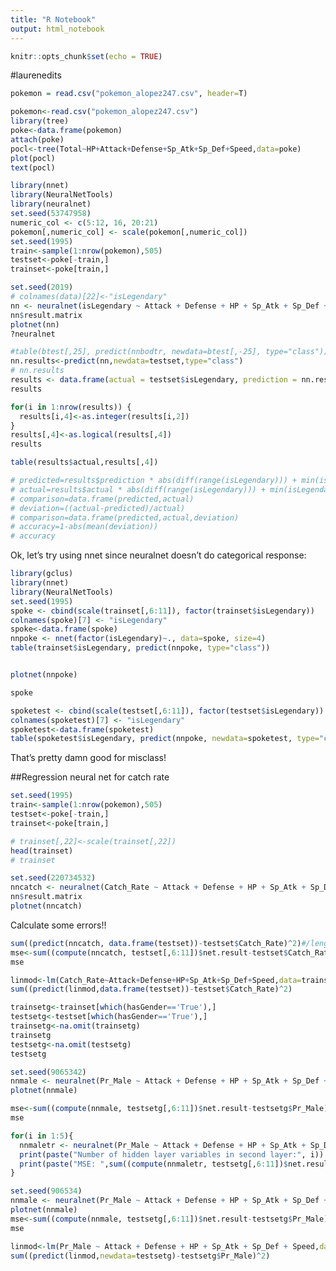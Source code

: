 ```yaml
---
title: "R Notebook"
output: html_notebook
---
```


```r
knitr::opts_chunk$set(echo = TRUE)
```

#laurenedits

```r
pokemon = read.csv("pokemon_alopez247.csv", header=T)
```

```r
pokemon<-read.csv("pokemon_alopez247.csv")
library(tree)
poke<-data.frame(pokemon)
attach(poke)
pocl<-tree(Total~HP+Attack+Defense+Sp_Atk+Sp_Def+Speed,data=poke)
plot(pocl)
text(pocl)
```

```r
library(nnet)
library(NeuralNetTools)
library(neuralnet)
set.seed(53747958)
numeric_col <- c(5:12, 16, 20:21)
pokemon[,numeric_col] <- scale(pokemon[,numeric_col])
set.seed(1995)
train<-sample(1:nrow(pokemon),505)
testset<-poke[-train,]
trainset<-poke[train,]
```

```r
set.seed(2019)
# colnames(data)[22]<-"isLegendary"
nn <- neuralnet(isLegendary ~ Attack + Defense + HP + Sp_Atk + Sp_Def + Speed,data=trainset, hidden=c(6,3), linear.output=TRUE, threshold=0.01)
nn$result.matrix
plotnet(nn)
?neuralnet
```

```r
#table(btest[,25], predict(nnbodtr, newdata=btest[,-25], type="class"))
nn.results<-predict(nn,newdata=testset,type="class")
# nn.results
results <- data.frame(actual = testset$isLegendary, prediction = nn.results)
results
```

```r
for(i in 1:nrow(results)) {
  results[i,4]<-as.integer(results[i,2])
}
results[,4]<-as.logical(results[,4])
results
```

```r
table(results$actual,results[,4])
```

```r
# predicted=results$prediction * abs(diff(range(isLegendary))) + min(isLegendary)
# actual=results$actual * abs(diff(range(isLegendary))) + min(isLegendary)
# comparison=data.frame(predicted,actual)
# deviation=((actual-predicted)/actual)
# comparison=data.frame(predicted,actual,deviation)
# accuracy=1-abs(mean(deviation))
# accuracy
```

Ok, let's try using nnet since neuralnet doesn't do categorical response:

```r
library(gclus)
library(nnet)
library(NeuralNetTools)
set.seed(1995)
spoke <- cbind(scale(trainset[,6:11]), factor(trainset$isLegendary))
colnames(spoke)[7] <- "isLegendary"
spoke<-data.frame(spoke)
nnpoke <- nnet(factor(isLegendary)~., data=spoke, size=4)
table(trainset$isLegendary, predict(nnpoke, type="class"))


plotnet(nnpoke)
```

```r
spoke
```


```r
spoketest <- cbind(scale(testset[,6:11]), factor(testset$isLegendary))
colnames(spoketest)[7] <- "isLegendary"
spoketest<-data.frame(spoketest)
table(spoketest$isLegendary, predict(nnpoke, newdata=spoketest, type="class"))
```

That's pretty damn good for misclass!


##Regression neural net for catch rate

```r
set.seed(1995)
train<-sample(1:nrow(pokemon),505)
testset<-poke[-train,]
trainset<-poke[train,]
```

```r
# trainset[,22]<-scale(trainset[,22])
head(trainset)
# trainset
```

```r
set.seed(220734532)
nncatch <- neuralnet(Catch_Rate ~ Attack + Defense + HP + Sp_Atk + Sp_Def + Speed,data=trainset, hidden=c(5,4,3,2), threshold=0.01)
nn$result.matrix
plotnet(nncatch)
```

Calculate some errors!!

```r
sum((predict(nncatch, data.frame(testset))-testset$Catch_Rate)^2)#/length(trainset)
mse<-sum((compute(nncatch, testset[,6:11])$net.result-testset$Catch_Rate)^2)
mse
```



```r
linmod<-lm(Catch_Rate~Attack+Defense+HP+Sp_Atk+Sp_Def+Speed,data=trainset)
sum((predict(linmod,data.frame(testset))-testset$Catch_Rate)^2)

```


```r
trainsetg<-trainset[which(hasGender=='True'),]
testsetg<-testset[which(hasGender=='True'),]
trainsetg<-na.omit(trainsetg)
trainsetg
testsetg<-na.omit(testsetg)
testsetg
```

```r
set.seed(9065342)
nnmale <- neuralnet(Pr_Male ~ Attack + Defense + HP + Sp_Atk + Sp_Def + Speed,data=trainsetg, hidden=c(4,3), threshold=0.01)
plotnet(nnmale)
```

```r
mse<-sum((compute(nnmale, testsetg[,6:11])$net.result-testsetg$Pr_Male)^2)
mse
```

```r
for(i in 1:5){
  nnmaletr <- neuralnet(Pr_Male ~ Attack + Defense + HP + Sp_Atk + Sp_Def + Speed,data=trainsetg, hidden=c(3,i), threshold=0.01)
  print(paste("Number of hidden layer variables in second layer:", i))
  print(paste("MSE: ",sum((compute(nnmaletr, testsetg[,6:11])$net.result-testsetg$Pr_Male)^2)))
}
```

```r
set.seed(906534)
nnmale <- neuralnet(Pr_Male ~ Attack + Defense + HP + Sp_Atk + Sp_Def + Speed,data=trainsetg, hidden=c(3,1), threshold=0.01)
plotnet(nnmale)
mse<-sum((compute(nnmale, testsetg[,6:11])$net.result-testsetg$Pr_Male)^2)
mse
```


```r
linmod<-lm(Pr_Male ~ Attack + Defense + HP + Sp_Atk + Sp_Def + Speed,data=trainsetg)
sum((predict(linmod,newdata=testsetg)-testsetg$Pr_Male)^2)
```

